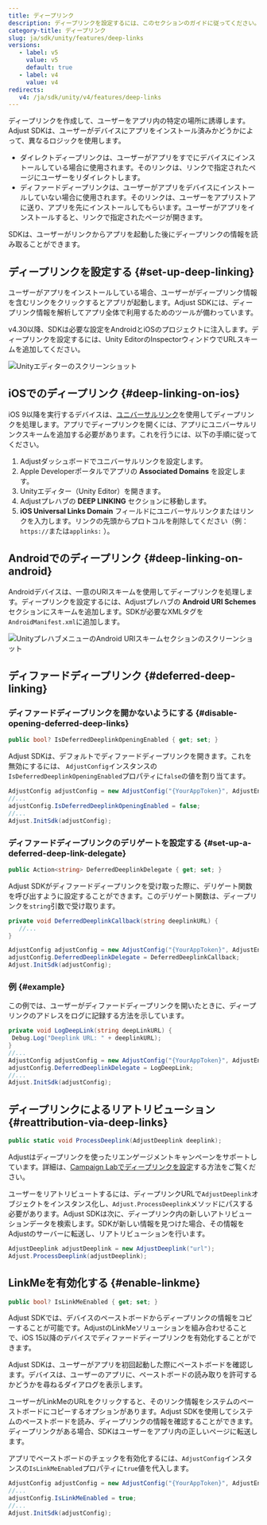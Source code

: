 ```yaml
---
title: ディープリンク
description: ディープリンクを設定するには、このセクションのガイドに従ってください。
category-title: ディープリンク
slug: ja/sdk/unity/features/deep-links
versions:
   - label: v5
     value: v5
     default: true
   - label: v4
     value: v4
redirects:
   v4: /ja/sdk/unity/v4/features/deep-links
---
```


ディープリンクを作成して、ユーザーをアプリ内の特定の場所に誘導します。Adjust SDKは、ユーザーがデバイスにアプリをインストール済みかどうかによって、異なるロジックを使用します。

- ダイレクトディープリンクは、ユーザーがアプリをすでにデバイスにインストールしている場合に使用されます。そのリンクは、リンクで指定されたページにユーザーをリダイレクトします。
- ディファードディープリンクは、ユーザーがアプリをデバイスにインストールしていない場合に使用されます。そのリンクは、ユーザーをアプリストアに送り、アプリを先にインストールしてもらいます。ユーザーがアプリをインストールすると、リンクで指定されたページが開きます。

SDKは、ユーザーがリンクからアプリを起動した後にディープリンクの情報を読み取ることができます。

## ディープリンクを設定する {#set-up-deep-linking}

ユーザーがアプリをインストールしている場合、ユーザーがディープリンク情報を含むリンクをクリックするとアプリが起動します。Adjust SDKには、ディープリンク情報を解析してアプリ全体で利用するためのツールが備わっています。

v4\.30以降、SDKは必要な設定をAndroidとiOSのプロジェクトに注入します。ディープリンクを設定するには、Unity EditorのInspectorウィンドウでURLスキームを追加してください。

![Unityエディターのスクリーンショット](@images/unity/deep-links/1-editor.png)

## iOSでのディープリンク {#deep-linking-on-ios}

iOS 9以降を実行するデバイスは、[ユニバーサルリンク](https://developer.apple.com/library/ios/documentation/General/Conceptual/AppSearch/UniversalLinks.html)を使用してディープリンクを処理します。アプリでディープリンクを開くには、アプリにユニバーサルリンクスキームを追加する必要があります。これを行うには、以下の手順に従ってください。

1. Adjustダッシュボードでユニバーサルリンクを設定します。
2. Apple Developerポータルでアプリの **Associated Domains** を設定します。
3. Unityエディター（Unity Editor）を開きます。
4. Adjustプレハブの **DEEP LINKING** セクションに移動します。
5. **iOS Universal Links Domain** フィールドにユニバーサルリンクまたはリンクを入力します。リンクの先頭からプロトコルを削除してください（例：`https://`または`applinks:` ）。

## Androidでのディープリンク {#deep-linking-on-android}

Androidデバイスは、一意のURIスキームを使用してディープリンクを処理します。ディープリンクを設定するには、Adjustプレハブの **Android URI Schemes** セクションにスキームを追加します。SDKが必要なXMLタグを`AndroidManifest.xml`に追加します。

![UnityプレハブメニューのAndroid URIスキームセクションのスクリーンショット](@images/unity/deep-links/2-uri-schemes.png)

## ディファードディープリンク {#deferred-deep-linking}

### ディファードディープリンクを開かないようにする {#disable-opening-deferred-deep-links}

<CodeBlock title="プロパティ宣言">

```cs
public bool? IsDeferredDeeplinkOpeningEnabled { get; set; }
```

</CodeBlock>

Adjust SDKは、デフォルトでディファードディープリンクを開きます。これを無効にするには、 `AdjustConfig`インスタンスの`IsDeferredDeeplinkOpeningEnabled`プロパティに`false`の値を割り当てます。

```cs
AdjustConfig adjustConfig = new AdjustConfig("{YourAppToken}", AdjustEnvironment.Sandbox);
//...
adjustConfig.IsDeferredDeeplinkOpeningEnabled = false;
//...
Adjust.InitSdk(adjustConfig);
```

### ディファードディープリンクのデリゲートを設定する {#set-up-a-deferred-deep-link-delegate}

<CodeBlock title="プロパティ宣言">

```cs
public Action<string> DeferredDeeplinkDelegate { get; set; }
```

</CodeBlock>

Adjust SDKがディファードディープリンクを受け取った際に、デリゲート関数を呼び出すように設定することができます。このデリゲート関数は、ディープリンクを`string`引数で受け取ります。

```cs
private void DeferredDeeplinkCallback(string deeplinkURL) {
   //...
}

AdjustConfig adjustConfig = new AdjustConfig("{YourAppToken}", AdjustEnvironment.Sandbox);
adjustConfig.DeferredDeeplinkDelegate = DeferredDeeplinkCallback;
Adjust.InitSdk(adjustConfig);
```

### 例 {#example}

この例では、ユーザーがディファードディープリンクを開いたときに、ディープリンクのアドレスをログに記録する方法を示しています。

```cs
private void LogDeepLink(string deepLinkURL) {
 Debug.Log("Deeplink URL: " + deeplinkURL);
}
//...
AdjustConfig adjustConfig = new AdjustConfig("{YourAppToken}", AdjustEnvironment.Sandbox);
adjustConfig.DeferredDeeplinkDelegate = LogDeepLink;
//...
Adjust.InitSdk(adjustConfig);
```

## ディープリンクによるリアトリビューション {#reattribution-via-deep-links}

<CodeBlock title="メソッドシグネチャー">

```cs
public static void ProcessDeeplink(AdjustDeeplink deeplink);
```

</CodeBlock>

Adjustはディープリンクを使ったリエンゲージメントキャンペーンをサポートしています。詳細は、[Campaign Labでディープリンクを設定](https://help.adjust.com/ja/article/deep-links)する方法をご覧ください。

ユーザーをリアトリビュートするには、ディープリンクURLで`AdjustDeeplink`オブジェクトをインスタンス化し、`Adjust.ProcessDeeplink`メソッドにパスする必要があります。Adjust SDKは次に、ディープリンク内の新しいアトリビューションデータを検索します。SDKが新しい情報を見つけた場合、その情報をAdjustのサーバーに転送し、リアトリビューションを行います。

```cs
AdjustDeeplink adjustDeeplink = new AdjustDeeplink("url");
Adjust.ProcessDeeplink(adjustDeeplink);
```

## LinkMeを有効化する {#enable-linkme}

<CodeBlock title="メソッドシグネチャー">

```cs
public bool? IsLinkMeEnabled { get; set; }
```

</CodeBlock>

Adjust SDKでは、デバイスのペーストボードからディープリンクの情報をコピーすることが可能です。AdjustのLinkMeソリューションを組み合わせることで、iOS 15以降のデバイスでディファードディープリンクを有効化することができます。

<Callout type="important">

Adjust SDKは、ユーザーがアプリを初回起動した際にペーストボードを確認します。デバイスは、ユーザーのアプリに、ペーストボードの読み取りを許可するかどうかを尋ねるダイアログを表示します。

</Callout>

ユーザーがLinkMeのURLをクリックすると、そのリンク情報をシステムのペーストボードにコピーするオプションがあります。Adjust SDKを使用してシステムのペーストボードを読み、ディープリンクの情報を確認することができます。ディープリンクがある場合、SDKはユーザーをアプリ内の正しいページに転送します。

アプリでペーストボードのチェックを有効化するには、`AdjustConfig`インスタンスの`IsLinkMeEnabled`プロパティに`true`値を代入します。

```cs
AdjustConfig adjustConfig = new AdjustConfig("{YourAppToken}", AdjustEnvironment.Sandbox, true);
//...
adjustConfig.IsLinkMeEnabled = true;
//...
Adjust.InitSdk(adjustConfig);
```
